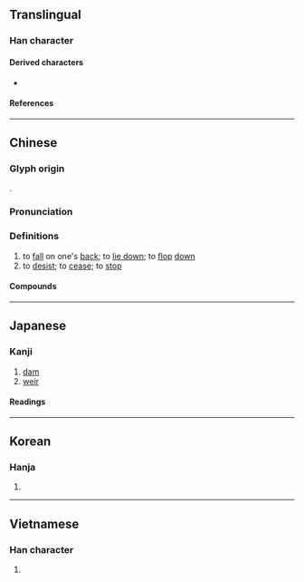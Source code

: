 {{character info}}
==Translingual==

===Han character===
{{Han char|rn=9|rad=人|as=09|sn=11|four=21214|canj=OSAV|ids=⿰亻匽}}

====Derived characters====
* {{l|mul|[[𠼸]], [[𩻖]], [[𪅬]]}}

====References====
{{Han ref|kx=0109.220|dkj=00830|dj=0233.110|hdz=10187.010|uh=5043}}

----

==Chinese==
{{zh-forms}}

===Glyph origin===
{{Han etym}}
{{Han compound|人|匽|ls=psc|c1=s|c2=p|t1=man}}.

===Pronunciation===
{{zh-pron
|m=yǎn
|c=jin2,jim2
|mn=ián
|mc=y
|oc=y
|cat=
}}

===Definitions===
{{zh-hanzi}}

# to [[fall]] on one's [[back]]; to [[lie down]]; to [[flop]] [[down]]
# to [[desist]]; to [[cease]]; to [[stop]]

====Compounds====
{{zh-der|修文偃武|偃仆|偃仰|偃佒|偃兵息甲|偃師縣|偃旗息鼓|偃旗臥鼓|偃月|偃松|偃武修文|偃武興文|偃波書|偃臥|偃草|偃衍|偃蹇|偃蹇困窮|偃鼠|偃鼠飲河|側偃|前合後偃|徐偃王|息偃|文修武偃|文偃|日角偃月|武偃文修|狐偃|臥鼓偃旗|與世偃仰|草偃|草偃風從|草偃風行|言偃|起偃為豎|韜戈偃武|風行草偃|鼻偃齒露|偃師:[[Yanshi]]}}

----

==Japanese==

===Kanji===
{{ja-kanji|grade=|rs=人09}}

# [[dam]]
# [[weir]]

====Readings====
{{ja-readings
|on=えん
|kun=ふせる, やすむ
}}

----

==Korean==

===Hanja===
{{ko-hanja|언}}

# {{rfdef|ko|sort=人09}}

----

==Vietnamese==

===Han character===
{{vi-readings|reading=[[ễnh]]|rs=人09}}

# {{rfdef|vi|sort=人09}}